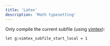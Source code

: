 ```yaml
---
title: 'Latex'
description: 'Math typesetting'
---
```


Only compile the current subfile (using [vimtex](https://github.com/lervag/vimtex)):
```
let g:vimtex_subfile_start_local = 1
```
